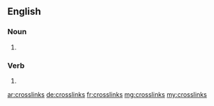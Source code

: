==English==

===Noun===
{{head|en|plural}}

# {{plural of|crosslink|lang=en}}

===Verb===
{{head|en}}

# {{en-third-person singular of|crosslink}}

[[ar:crosslinks]]
[[de:crosslinks]]
[[fr:crosslinks]]
[[mg:crosslinks]]
[[my:crosslinks]]